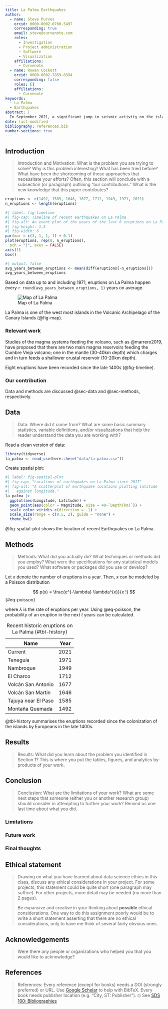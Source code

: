 ```yaml
---
title: La Palma Earthquakes
author:
  - name: Steve Purves
    orcid: 0000-0002-0760-5497
    corresponding: true
    email: steve@curvenote.com
    roles:
      - Investigation
      - Project administration
      - Software
      - Visualization
    affiliations:
      - Curvenote
  - name: Rowan Cockett
    orcid: 0000-0002-7859-8394
    corresponding: false
    roles: []
    affiliations:
      - Curvenote
keywords:
  - La Palma
  - Earthquakes
abstract: |
  In September 2021, a significant jump in seismic activity on the island of La Palma (Canary Islands, Spain) signaled the start of a volcanic crisis that still continues at the time of writing. Earthquake data is continually collected and published by the Instituto Geográphico Nacional (IGN). ...
date: last-modified
bibliography: references.bib
number-sections: true
---
```


## Introduction

> Introduction and Motivation: What is the problem you are trying to solve? Why is this problem interesting? What has been tried before? What have been the shortcoming of those approaches that necessitate your efforts? Often, this section will conclude with a subsection (or paragraph) outlining “our contributions.” What is the new knowledge that this paper contributes?

```r
eruptions <- c(1492, 1585, 1646, 1677, 1712, 1949, 1971, 2021)
n_eruptions <- length(eruptions)
```

```r
#| label: fig-timeline
#| fig-cap: Timeline of recent earthquakes on La Palma
#| fig-alt: An event plot of the years of the last 8 eruptions on La Palma.
#| fig-height: 1.5
#| fig-width: 6
par(mar = c(3, 1, 1, 1) + 0.1)
plot(eruptions, rep(0, n_eruptions), 
  pch = "|", axes = FALSE)
axis(1)
box()
```

```r
#| output: false
avg_years_between_eruptions <- mean(diff(eruptions[-n_eruptions]))
avg_years_between_eruptions
```

Based on data up to and including 1971, eruptions on La Palma happen every `r round(avg_years_between_eruptions, 1)` years on average.


![Map of La Palma](images/la-palma-map.png){#fig-map}

La Palma is one of the west most islands in the Volcanic Archipelago of the Canary Islands (@fig-map). 



### Relevant work

Studies of the magma systems feeding the volcano, such as @marrero2019, have proposed that there are two main magma reservoirs feeding the Cumbre Vieja volcano; one in the mantle (30-40km depth) which charges and in turn feeds a shallower crustal reservoir (10-20km depth).

Eight eruptions have been recorded since the late 1400s (@fig-timeline).

### Our contribution

Data and methods are discussed @sec-data and @sec-methods, respectively.

## Data {#sec-data}

> Data: Where did it come from? What are some basic summary statistics, variable definitions, and/or visualizations that help the reader understand the data you are working with?

Read a clean version of data:

```r
library(tidyverse)
la_palma <- read_csv(here::here("data/la-palma.csv"))
```

Create spatial plot:

```r
#| label: fig-spatial-plot
#| fig-cap: "Locations of earthquakes on La Palma since 2017"
#| fig-alt: "A scatterplot of earthquake locations plotting latitude
#|   against longitude."
la_palma |> 
  ggplot(aes(Longitude, Latitude)) +
  geom_point(aes(color = Magnitude, size = 40-`Depth(km)`)) +
  scale_color_viridis_c(direction = -1) + 
  scale_size(range = c(0.5, 2), guide = "none") +
  theme_bw()
```


@fig-spatial-plot shows the location of recent Earthquakes on La Palma.


## Methods {#sec-methods}

> Methods: What did you actually do? What techniques or methods did you employ? What were the specifications for any statistical models you used? What software or packages did you use or develop?

Let $x$ denote the number of eruptions in a year. Then, $x$ can be modeled by a Poisson distribution

$$
p(x) = \frac{e^{-\lambda} \lambda^{x}}{x !}
$$ {#eq-poisson}

where $\lambda$ is the rate of eruptions per year. Using @eq-poisson, the probability of an eruption in the next $t$ years can be calculated.

| Name                 | Year   |
| -------------------- | ------ |
| Current              | 2021   |
| Teneguía             | 1971   |
| Nambroque            | 1949   |
| El Charco            | 1712   |
| Volcán San Antonio   | 1677   |
| Volcán San Martin    | 1646   |
| Tajuya near El Paso  | 1585   |
| Montaña Quemada      | 1492   |

: Recent historic eruptions on La Palma {#tbl-history}

@tbl-history summarises the eruptions recorded since the colonization of the islands by Europeans in the late 1400s.

## Results

> Results: What did you learn about the problem you identified in Section 1? This is where you put the tables, figures, and analytics by-products of your work.

## Conclusion

> Conclusion: What are the limitations of your work? What are some next steps that someone (either you or another research group) should consider in attempting to further your work? Remind us one last time about what you did.


### Limitations

### Future work

### Final thoughts

## Ethical statement {.appendix}

> Drawing on what you have learned about data science ethics in this class, discuss any ethical considerations in your project. For some projects, this statement could be quite short (one paragraph may suffice). For other projects, more detail may be needed (no more than 2 pages).
>
> Be expansive and creative in your thinking about **possible** ethical considerations. One way to do this assignment poorly would be to write a short statement asserting that there are no ethical considerations, only to have me think of several fairly obvious ones.

## Acknowledgements {.appendix}

> Were there any people or organizations who helped you that you would like to acknowledge? 

## References {.unnumbered}

> References: Every reference (except for books) needs a DOI (strongly preferred) or URL. Use [Google Scholar](https://scholar.google.com) to help with BibTeX. Every book needs publisher location (e.g. "City, ST: Publisher"). 🙄 
> See [SDS 100: Bibliographies](https://smithcollege-sds.github.io/sds100/lab_12_bibliographies.html)

:::{#refs}

:::